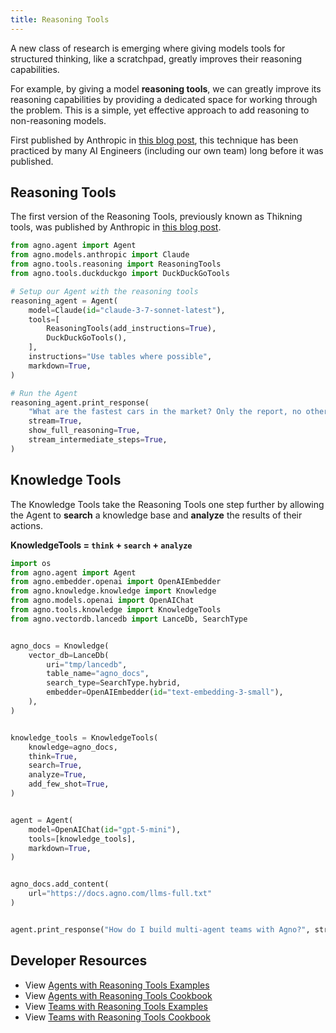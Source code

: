 ```yaml
---
title: Reasoning Tools
---
```


A new class of research is emerging where giving models tools for structured thinking, like a scratchpad, greatly improves their reasoning capabilities.

For example, by giving a model **reasoning tools**, we can greatly improve its reasoning capabilities by providing a dedicated space for working through the problem. This is a simple, yet effective approach to add reasoning to non-reasoning models.

First published by Anthropic in [this blog post](https://www.anthropic.com/engineering/claude-think-tool), this technique has been practiced by many AI Engineers (including our own team) long before it was published.

## Reasoning Tools

The first version of the Reasoning Tools, previously known as Thikning tools, was published by Anthropic in [this blog post](https://www.anthropic.com/engineering/claude-think-tool).

```python claude_reasoning_tools.py
from agno.agent import Agent
from agno.models.anthropic import Claude
from agno.tools.reasoning import ReasoningTools
from agno.tools.duckduckgo import DuckDuckGoTools

# Setup our Agent with the reasoning tools
reasoning_agent = Agent(
    model=Claude(id="claude-3-7-sonnet-latest"),
    tools=[
        ReasoningTools(add_instructions=True),
        DuckDuckGoTools(),
    ],
    instructions="Use tables where possible",
    markdown=True,
)

# Run the Agent
reasoning_agent.print_response(
    "What are the fastest cars in the market? Only the report, no other text.",
    stream=True,
    show_full_reasoning=True,
    stream_intermediate_steps=True,
)
```

## Knowledge Tools

The Knowledge Tools take the Reasoning Tools one step further by allowing the Agent to **search** a knowledge base and **analyze** the results of their actions.

**KnowledgeTools = `think` + `search` + `analyze`**

```python knowledge_tools.py
import os
from agno.agent import Agent
from agno.embedder.openai import OpenAIEmbedder
from agno.knowledge.knowledge import Knowledge
from agno.models.openai import OpenAIChat
from agno.tools.knowledge import KnowledgeTools
from agno.vectordb.lancedb import LanceDb, SearchType


agno_docs = Knowledge(
    vector_db=LanceDb(
        uri="tmp/lancedb",
        table_name="agno_docs",
        search_type=SearchType.hybrid,
        embedder=OpenAIEmbedder(id="text-embedding-3-small"),
    ),
)


knowledge_tools = KnowledgeTools(
    knowledge=agno_docs,
    think=True,
    search=True,
    analyze=True,
    add_few_shot=True,
)


agent = Agent(
    model=OpenAIChat(id="gpt-5-mini"),
    tools=[knowledge_tools],
    markdown=True,
)


agno_docs.add_content(
    url="https://docs.agno.com/llms-full.txt"
)


agent.print_response("How do I build multi-agent teams with Agno?", stream=True)
```

## Developer Resources



- View [Agents with Reasoning Tools Examples](/examples/concepts/reasoning/tools)
- View [Agents with Reasoning Tools Cookbook](https://github.com/agno-agi/agno/tree/main/cookbook/reasoning/tools)
- View [Teams with Reasoning Tools Examples](/examples/concepts/reasoning/teams)
- View [Teams with Reasoning Tools Cookbook](https://github.com/agno-agi/agno/tree/main/cookbook/reasoning/teams)